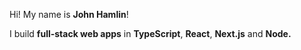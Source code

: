 Hi! My name is **John Hamlin**!

I build **full-stack web apps** in **TypeScript**, **React**, **Next.js** and **Node.**
